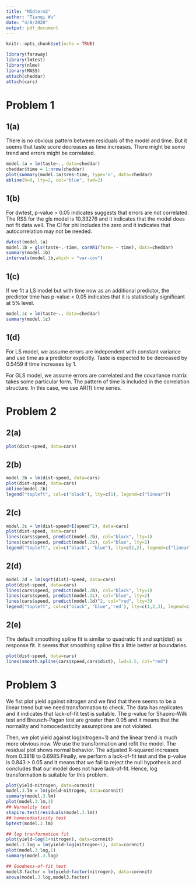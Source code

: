 ```yaml
---
title: "MIdterm2"
author: "Tianqi Wu"
date: "4/8/2020"
output: pdf_document
---
```


```r
knitr::opts_chunk$set(echo = TRUE)
```

```r
library(faraway)
library(lmtest)
library(nlme)
library(MASS)
attach(cheddar)
attach(cars)
```


# Problem 1

## 1(a)
There is no obvious pattern between residuals of the model and time. But it seems that taste score decreases as time increases. There might be some trend and errors might be correlated.

```r
model.1a = lm(taste~., data=cheddar)
cheddar$time = 1:nrow(cheddar)
plot(summary(model.1a)$res~time, type='o', data=cheddar)
abline(h=0, lty=2, col="blue", lwd=2)
```



## 1(b)

For dwtest, p-value > 0.05 indicates suggests that errors are not correlated. The RSS for the gls model is 10.33276 and it indicates that the model does not fit data well. The CI for phi includes the zero and it indicates that autocorrelation may not be needed.

```r
dwtest(model.1a)
model.1b = gls(taste~.-time, corAR1(form= ~ time), data=cheddar)
summary(model.1b)
intervals(model.1b,which = "var-cov")
```


## 1(c)

If we fit a LS model but with time now as an additional predictor, the predictor time has p-value < 0.05 indicates that it is statistically significant at 5% level.

```r
model.1c = lm(taste~., data=cheddar)
summary(model.1c)
```

## 1(d)
For LS model, we assume errors are independent with constant variance and use time as a predictor explicitly. Taste is expected to be decreased by 0.5459 if time increases by 1. 

For GLS model, we assume errors are correlated and the covariance matrix takes some particular form. The pattern of time is included in the correlation structure. In this case, we use AR(1) time series.

# Problem 2

## 2(a)

```r
plot(dist~speed, data=cars)
```


## 2(b)

```r
model.2b = lm(dist~speed, data=cars)
plot(dist~speed, data=cars)
abline(model.2b)
legend("topleft", col=c("black"), lty=c(1), legend=c("linear"))
```

## 2(c)

```r
model.2c = lm(dist~speed+I(speed^2), data=cars)
plot(dist~speed, data=cars)
lines(cars$speed, predict(model.2b), col="black", lty=1)
lines(cars$speed, predict(model.2c), col="blue", lty=2)
legend("topleft", col=c("black", "blue"), lty=c(1,2), legend=c("linear", "qudra"))
```


## 2(d)

```r
model.2d = lm(sqrt(dist)~speed, data=cars)
plot(dist~speed, data=cars)
lines(cars$speed, predict(model.2b), col="black", lty=1)
lines(cars$speed, predict(model.2c), col="blue", lty=2)
lines(cars$speed, predict(model.2d)^2, col="red", lty=3)
legend("topleft", col=c("black", "blue",'red'), lty=c(1,2,3), legend=c("linear", "qudra",'sqrt(dist)'))
```


## 2(e)

The default smoothing spline fit is similar to quadratic fit and sqrt(dist) as response fit. It seems that smoothing spline fits a little better at boundaries.

```r
plot(dist~speed, data=cars)
lines(smooth.spline(cars$speed,cars$dist), lwd=1.5, col="red")
```


# Problem 3

We fist plot yield against nitrogen and we find that there seems to be a linear trend but we need transformation to check. The data has replicates and it indicates that lack-of-fit test is suitable. The p-value for Shapiro-Wilk test and Breusch-Pagan test are greater than 0.05 and it means that the normality and homocedasticity assumptions are not violated. 

Then, we plot yield against log(nitrogen+1) and the linear trend is much more obvious now. We use the transformation and refit the model. The residual plot shows normal behavior. The adjusted R-squared increases from 0.3818 to 0.6985.Finally, we perform a lack-of-fit test and the p-value is 0.843 > 0.05 and it means that we fail to reject the null hypothesis and concludes that our model does not have lack-of-fit. Hence, log transformation is suitable for this problem.

```r
plot(yield~nitrogen, data=cornnit)
model.3.lm = lm(yield~nitrogen, data=cornnit)
summary(model.3.lm)
plot(model.3.lm,1)
## Normality test
shapiro.test(residuals(model.3.lm))
## homocedasticity test 
bptest(model.3.lm)

## log tranformation fit
plot(yield~log(1+nitrogen), data=cornnit)
model.3.log = lm(yield~log(nitrogen+1), data=cornnit)
plot(model.3.log,1)
summary(model.3.log)

## Goodness-of-fit test
model3.factor = lm(yield~factor(nitrogen), data=cornnit)
anova(model.3.log,model3.factor)
```




















